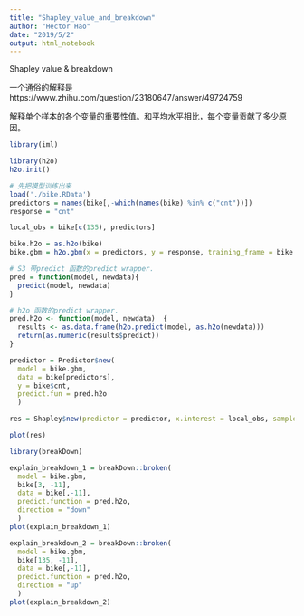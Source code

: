 ```yaml
---
title: "Shapley_value_and_breakdown"
author: "Hector Hao"
date: "2019/5/2"
output: html_notebook
---
```


Shapley value & breakdown

一个通俗的解释是https://www.zhihu.com/question/23180647/answer/49724759

解释单个样本的各个变量的重要性值。和平均水平相比，每个变量贡献了多少原因。

```r
library(iml)

```
```r

library(h2o)
h2o.init()

# 先把模型训练出来
load('./bike.RData')
predictors = names(bike[,-which(names(bike) %in% c("cnt"))])
response = "cnt"

local_obs = bike[c(135), predictors]

bike.h2o = as.h2o(bike)
bike.gbm = h2o.gbm(x = predictors, y = response, training_frame = bike.h2o, ntrees = 80)

```

```r
# S3 带predict 函数的predict wrapper.
pred = function(model, newdata){
  predict(model, newdata)
}

# h2o 函数的predict wrapper.
pred.h2o <- function(model, newdata)  {
  results <- as.data.frame(h2o.predict(model, as.h2o(newdata)))
  return(as.numeric(results$predict))
}

predictor = Predictor$new( 
  model = bike.gbm,
  data = bike[predictors],
  y = bike$cnt,
  predict.fun = pred.h2o
  )

res = Shapley$new(predictor = predictor, x.interest = local_obs, sample.size = 2000)

plot(res)
```


```r
library(breakDown)
```

```r

explain_breakdown_1 = breakDown::broken(
  model = bike.gbm,
  bike[3, -11], 
  data = bike[,-11],
  predict.function = pred.h2o,
  direction = "down"
  )
plot(explain_breakdown_1)

```
```r
explain_breakdown_2 = breakDown::broken(
  model = bike.gbm,
  bike[135, -11], 
  data = bike[,-11],
  predict.function = pred.h2o,
  direction = "up"
  )
plot(explain_breakdown_2)
```
